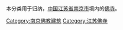 本分类用于归纳，[[中华人民共和国|中国]][[江苏省|江苏省]][[南京市|南京市]]境内的[[佛寺|佛寺]]。

[[Category:南京佛教建筑|Category:南京佛教建筑]]
[[Category:江苏佛寺|Category:江苏佛寺]]